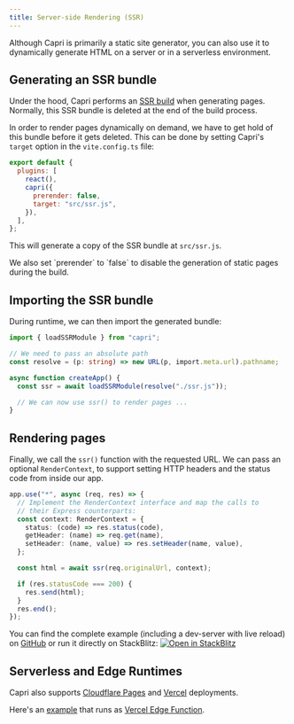```yaml
---
title: Server-side Rendering (SSR)
---
```


Although Capri is primarily a static site generator, you can also use it
to dynamically generate HTML on a server or in a serverless environment.

## Generating an SSR bundle

Under the hood, Capri performs an [SSR build](https://vitejs.dev/guide/ssr.html#building-for-production)
when generating pages. Normally, this SSR bundle is deleted at the end of the build process.

In order to render pages dynamically on demand, we have to get hold of this bundle before it gets deleted.
This can be done by setting Capri's `target` option in the `vite.config.ts` file:

```js
export default {
  plugins: [
    react(),
    capri({
      prerender: false,
      target: "src/ssr.js",
    }),
  ],
};
```

This will generate a copy of the SSR bundle at `src/ssr.js`.

<Note>
  We also set `prerender` to `false` to disable the generation of static pages
  during the build.
</Note>

## Importing the SSR bundle

During runtime, we can then import the generated bundle:

```ts
import { loadSSRModule } from "capri";

// We need to pass an absolute path
const resolve = (p: string) => new URL(p, import.meta.url).pathname;

async function createApp() {
  const ssr = await loadSSRModule(resolve("./ssr.js"));

  // We can now use ssr() to render pages ...
}
```

## Rendering pages

Finally, we call the `ssr()` function with the requested URL. We can pass an optional `RenderContext`, to support setting HTTP headers and the status code from inside our app.

```ts
app.use("*", async (req, res) => {
  // Implement the RenderContext interface and map the calls to
  // their Express counterparts:
  const context: RenderContext = {
    status: (code) => res.status(code),
    getHeader: (name) => req.get(name),
    setHeader: (name, value) => res.setHeader(name, value),
  };

  const html = await ssr(req.originalUrl, context);

  if (res.statusCode === 200) {
    res.send(html);
  }
  res.end();
});
```

You can find the complete example (including a dev-server with live reload) on [GitHub](https://github.com/capri-js/capri-express) or run it directly on StackBlitz:
[![Open in StackBlitz](https://developer.stackblitz.com/img/open_in_stackblitz.svg)](https://stackblitz.com/github/capri-js/capri-express)

## Serverless and Edge Runtimes

Capri also supports [Cloudflare Pages](https://github.com/capri-js/capri/tree/main/packages/cloudflare)
and [Vercel](https://github.com/capri-js/capri/tree/main/packages/vercel) deployments.

Here's an [example](https://github.com/fgnass/capri-on-the-edge) that runs as [Vercel Edge Function](https://vercel.com/features/edge-functions).

